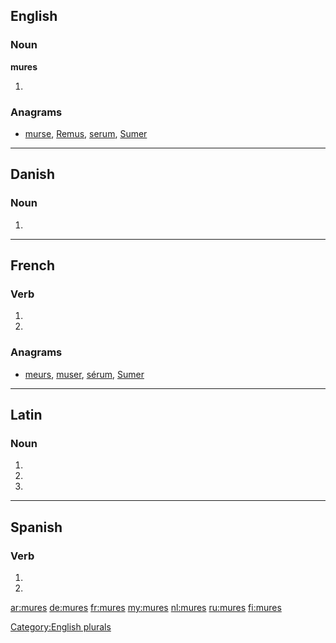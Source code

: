{{also|murés}}
==English==

===Noun===
'''mures'''

# {{plural of|[[mure]]}}

===Anagrams===
* {{alphagram|emrsu}} [[murse#English|murse]], [[Remus#English|Remus]], [[serum#English|serum]], [[Sumer#English|Sumer]]

[[Category:English plurals]]

----

==Danish==

===Noun===
{{infl|da|noun form|g=c}}

# {{form of|genitive plural indefinite|mur|lang=Danish}}

----

==French==

===Verb===
{{fr-verb-form}}

# {{conjugation of|murer||2|s|pres|ind|lang=fr}}
# {{conjugation of|murer||2|s|pres|sub|lang=fr}}

===Anagrams===
* {{alphagram|emrsu}} [[meurs#French|meurs]], [[muser#French|muser]], [[sérum#French|sérum]], [[Sumer#French|Sumer]]

----

==Latin==

===Noun===
{{la-noun-form|murēs}}

# {{inflection of|mus|mūs|nom|p|lang=la}}
# {{inflection of|mus|mūs|acc|p|lang=la}}
# {{inflection of|mus|mūs|voc|p|lang=la}}

----

==Spanish==

===Verb===
{{es-verb-form|murar}}

# {{es-verb form of|ending=ar|mood=imperative|sense=negative|pers=2|formal=no|number=singular|[[murar]]}}
# {{es-verb form of|ending=ar|mood=subjunctive|tense=present|pers=2|formal=no|number=singular|[[murar]]}}

[[ar:mures]]
[[de:mures]]
[[fr:mures]]
[[my:mures]]
[[nl:mures]]
[[ru:mures]]
[[fi:mures]]